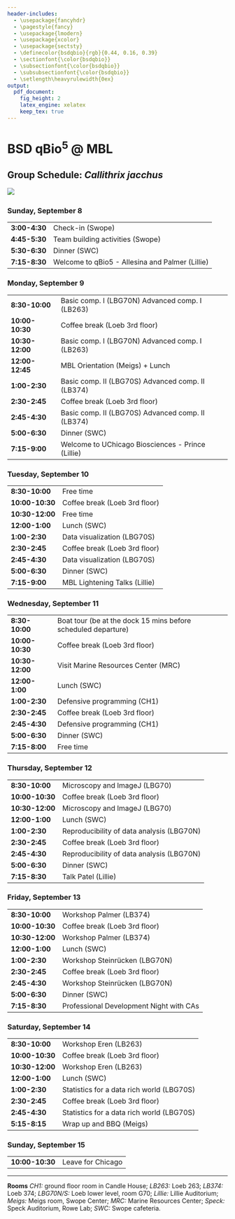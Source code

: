 ```yaml
---
header-includes:
  - \usepackage{fancyhdr}
  - \pagestyle{fancy}
  - \usepackage{lmodern}
  - \usepackage{xcolor}
  - \usepackage{sectsty}
  - \definecolor{bsdqbio}{rgb}{0.44, 0.16, 0.39}
  - \sectionfont{\color{bsdqbio}}
  - \subsectionfont{\color{bsdqbio}}
  - \subsubsectionfont{\color{bsdqbio}}
  - \setlength\heavyrulewidth{0ex}
output:
  pdf_document:
    fig_height: 2
    latex_engine: xelatex
    keep_tex: true
---
```

# BSD qBio$^5$ @ MBL

## Group Schedule: *Callithrix jacchus*
 ![](https://github.com/StefanoAllesina/BSD-QBio5/raw/master/logo_group/Callithrix_jacchus.png)     

### Sunday, September 8 

------------------    ---------------------------------------------------------------
**3:00-4:30**         Check-in (Swope)                                               
**4:45-5:30**         Team building activities (Swope)                               
**5:30-6:30**         Dinner (SWC)                                                   
**7:15-8:30**         Welcome to qBio5 - Allesina and Palmer (Lillie)                
------------------    ---------------------------------------------------------------

### Monday, September 9 

------------------    ---------------------------------------------------------------
**8:30-10:00**        Basic comp. I (LBG70N) Advanced comp. I (LB263)                
**10:00-10:30**       Coffee break (Loeb 3rd floor)                                  
**10:30-12:00**       Basic comp. I (LBG70N) Advanced comp. I (LB263)                
**12:00-12:45**       MBL Orientation (Meigs) + Lunch                                
**1:00-2:30**         Basic comp. II (LBG70S) Advanced comp. II (LB374)              
**2:30-2:45**         Coffee break (Loeb 3rd floor)                                  
**2:45-4:30**         Basic comp. II (LBG70S) Advanced comp. II (LB374)              
**5:00-6:30**         Dinner (SWC)                                                   
**7:15-9:00**         Welcome to UChicago Biosciences - Prince (Lillie)              
------------------    ---------------------------------------------------------------

### Tuesday, September 10 

------------------    ---------------------------------------------------------------
**8:30-10:00**        Free time                                                      
**10:00-10:30**       Coffee break (Loeb 3rd floor)                                  
**10:30-12:00**       Free time                                                      
**12:00-1:00**        Lunch (SWC)                                                    
**1:00-2:30**         Data visualization (LBG70S)                                    
**2:30-2:45**         Coffee break (Loeb 3rd floor)                                  
**2:45-4:30**         Data visualization (LBG70S)                                    
**5:00-6:30**         Dinner (SWC)                                                   
**7:15-9:00**         MBL Lightening Talks (Lillie)                                  
------------------    ---------------------------------------------------------------

### Wednesday, September 11 

------------------    ---------------------------------------------------------------
**8:30-10:00**        Boat tour (be at the dock 15 mins before scheduled departure)  
**10:00-10:30**       Coffee break (Loeb 3rd floor)                                  
**10:30-12:00**       Visit Marine Resources Center (MRC)                            
**12:00-1:00**        Lunch (SWC)                                                    
**1:00-2:30**         Defensive programming (CH1)                                    
**2:30-2:45**         Coffee break (Loeb 3rd floor)                                  
**2:45-4:30**         Defensive programming (CH1)                                    
**5:00-6:30**         Dinner (SWC)                                                   
**7:15-8:00**         Free time                                                      
------------------    ---------------------------------------------------------------

### Thursday, September 12 

------------------    ---------------------------------------------------------------
**8:30-10:00**        Microscopy and ImageJ (LBG70)                                  
**10:00-10:30**       Coffee break (Loeb 3rd floor)                                  
**10:30-12:00**       Microscopy and ImageJ (LBG70)                                  
**12:00-1:00**        Lunch (SWC)                                                    
**1:00-2:30**         Reproducibility of data analysis (LBG70N)                      
**2:30-2:45**         Coffee break (Loeb 3rd floor)                                  
**2:45-4:30**         Reproducibility of data analysis (LBG70N)                      
**5:00-6:30**         Dinner (SWC)                                                   
**7:15-8:30**         Talk Patel (Lillie)                                            
------------------    ---------------------------------------------------------------

### Friday, September 13 

------------------    ---------------------------------------------------------------
**8:30-10:00**        Workshop Palmer (LB374)                                        
**10:00-10:30**       Coffee break (Loeb 3rd floor)                                  
**10:30-12:00**       Workshop Palmer (LB374)                                        
**12:00-1:00**        Lunch (SWC)                                                    
**1:00-2:30**         Workshop Steinrücken (LBG70N)                                  
**2:30-2:45**         Coffee break (Loeb 3rd floor)                                  
**2:45-4:30**         Workshop Steinrücken (LBG70N)                                  
**5:00-6:30**         Dinner (SWC)                                                   
**7:15-8:30**         Professional Development Night with CAs                        
------------------    ---------------------------------------------------------------

### Saturday, September 14 

------------------    ---------------------------------------------------------------
**8:30-10:00**        Workshop Eren (LB263)                                          
**10:00-10:30**       Coffee break (Loeb 3rd floor)                                  
**10:30-12:00**       Workshop Eren (LB263)                                          
**12:00-1:00**        Lunch (SWC)                                                    
**1:00-2:30**         Statistics for a data rich world (LBG70S)                      
**2:30-2:45**         Coffee break (Loeb 3rd floor)                                  
**2:45-4:30**         Statistics for a data rich world (LBG70S)                      
**5:15-8:15**         Wrap up and BBQ (Meigs)                                        
------------------    ---------------------------------------------------------------

### Sunday, September 15 

------------------    ---------------------------------------------------------------
**10:00-10:30**       Leave for Chicago                                              
------------------    ---------------------------------------------------------------



-------


**Rooms** *CH1:* ground floor room in Candle House; *LB263:* Loeb 263; *LB374:* Loeb 374; 
*LBG70N/S:* Loeb lower level, room G70; *Lillie:* Lillie Auditorium; 
*Meigs:* Meigs room, Swope Center; 
*MRC:* Marine Resources Center; 
*Speck:* Speck Auditorium, Rowe Lab; *SWC:* Swope cafeteria.
  
